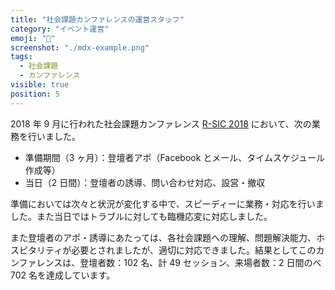 ```yaml
---
title: "社会課題カンファレンスの運営スタッフ"
category: "イベント運営"
emoji: "📓"
screenshot: "./mdx-example.png"
tags:
  - 社会課題
  - カンファレンス
visible: true
position: 5
---
```


2018 年 9 月に行われた社会課題カンファレンス [R-SIC 2018](http://r-sic.com/2018/) において、次の業務を行いました。

- 準備期間（3 ヶ月）：登壇者アポ（Facebook とメール、タイムスケジュール作成等）
- 当日（2 日間）：登壇者の誘導、問い合わせ対応、設営・撤収

準備においては次々と状況が変化する中で、スピーディーに業務・対応を行いました。また当日ではトラブルに対しても臨機応変に対応しました。

また登壇者のアポ・誘導にあたっては、各社会課題への理解、問題解決能力、ホスピタリティが必要とされましたが、適切に対応できました。結果としてこのカンファレンスは、登壇者数：102 名、計 49 セッション、来場者数：2 日間のべ 702 名を達成しています。
